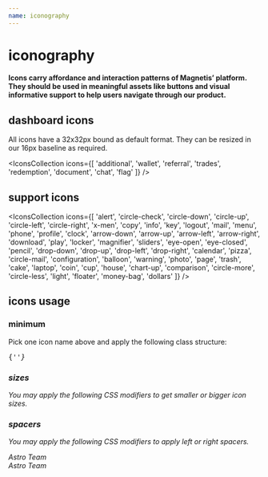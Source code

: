 ```yaml
---
name: iconography
---
```



# iconography

#### Icons carry affordance and interaction patterns of Magnetis’ platform. They should be used in meaningful assets like buttons and visual informative support to help users navigate through our product.

## dashboard icons

All icons have a 32x32px bound as default format. They can be resized in our 16px baseline as required.

<IconsCollection
  icons={[
    'additional',
    'wallet',
    'referral',
    'trades',
    'redemption',
    'document',
    'chat',
    'flag'
  ]}
/>

## support icons

<IconsCollection
  icons={[
    'alert',
    'circle-check',
    'circle-down',
    'circle-up',
    'circle-left',
    'circle-right',
    'x-men',
    'copy',
    'info',
    'key',
    'logout',
    'mail',
    'menu',
    'phone',
    'profile',
    'clock',
    'arrow-down',
    'arrow-up',
    'arrow-left',
    'arrow-right',
    'download',
    'play',
    'locker',
    'magnifier',
    'sliders',
    'eye-open',
    'eye-closed',
    'pencil',
    'drop-down',
    'drop-up',
    'drop-left',
    'drop-right',
    'calendar',
    'pizza',
    'circle-mail',
    'configuration',
    'balloon',
    'warning',
    'photo',
    'page',
    'trash',
    'cake',
    'laptop',
    'coin',
    'cup',
    'house',
    'chart-up',
    'comparison',
    'circle-more',
    'circle-less',
    'light',
    'floater',
    'money-bag',
    'dollars'
  ]}
/>

## icons usage

### minimum

Pick one icon name above and apply the following class structure:

<div className='code-snippet'>
  <pre>{'<i className="a-icon a-icon__icon-name" />'}</pre>
</div>

### sizes

You may apply the following CSS modifiers to get smaller or bigger icon sizes.

<Playground>
  <i className='a-icon a-icon__cake a-icon--size-small' />
  <i className='a-icon a-icon__cake a-icon--size-medium' />
  <i className='a-icon a-icon__cake a-icon--size-large' />
</Playground>

### spacers

You may apply the following CSS modifiers to apply left or right spacers.

<Playground>
  <div>
    <i className='a-icon a-icon__profile a-icon--space-right' />
    <span className='a-text--medium'>Astro Team</span>
  </div>
  <div>
    <span className='a-text--medium'>Astro Team</span>
    <i className='a-icon a-icon__profile a-icon--space-left' />
  </div>
</Playground>
